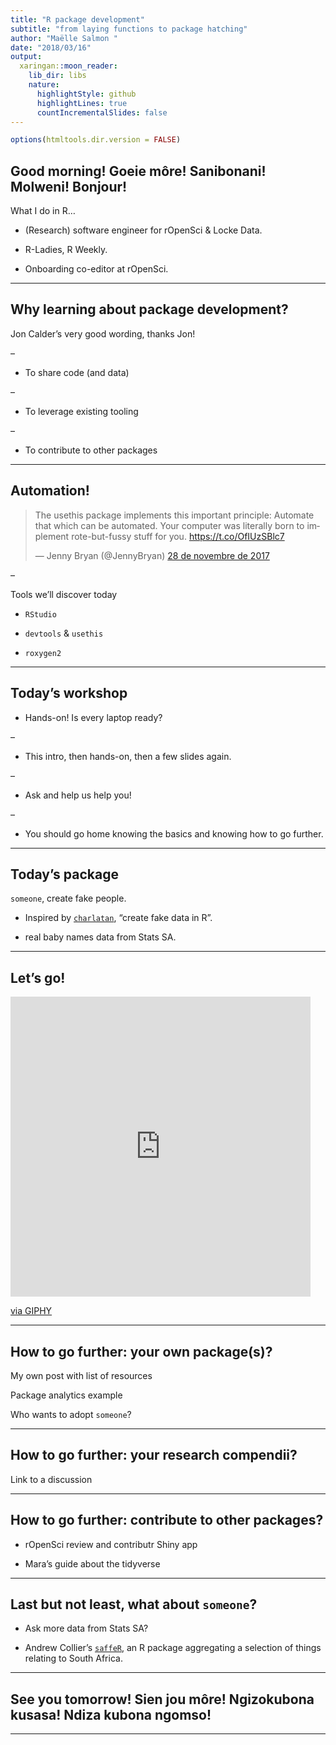 ```yaml
---
title: "R package development"
subtitle: "from laying functions to package hatching"
author: "Maëlle Salmon "
date: "2018/03/16"
output:
  xaringan::moon_reader:
    lib_dir: libs
    nature:
      highlightStyle: github
      highlightLines: true
      countIncrementalSlides: false
---
```



```r
options(htmltools.dir.version = FALSE)
```

## Good morning! Goeie môre! Sanibonani! Molweni! Bonjour!

What I do in R...

* (Research) software engineer for rOpenSci & Locke Data.

* R-Ladies, R Weekly.

* Onboarding co-editor at rOpenSci.


---

## Why learning about package development?

Jon Calder's very good wording, thanks Jon!

--

* To share code (and data)

--

* To leverage existing tooling

--

* To contribute to other packages


---

## Automation!

<blockquote class="twitter-tweet" data-lang="ca"><p lang="en" dir="ltr">The usethis package implements this important principle: Automate that which can be automated. Your computer was literally born to implement rote-but-fussy stuff for you. <a href="https://t.co/OfIUzSBlc7">https://t.co/OfIUzSBlc7</a></p>&mdash; Jenny Bryan (@JennyBryan) <a href="https://twitter.com/JennyBryan/status/935562495816753153?ref_src=twsrc%5Etfw">28 de novembre de 2017</a></blockquote>

--

Tools we'll discover today

* `RStudio`

* `devtools` & `usethis`

* `roxygen2`


--- 

## Today's workshop

* Hands-on! Is every laptop ready?


-- 

* This intro, then hands-on, then a few slides again.

-- 

* Ask and help us help you!

--

* You should go home knowing the basics and knowing how to go further.

--- 

## Today's package

`someone`, create fake people.

* Inspired by [`charlatan`](https://github.com/ropensci/charlatan), "create fake data in R".

* real baby names data from Stats SA.

---

## Let's go!

<iframe src="https://giphy.com/embed/XOvKIu18WbpgQ" width="480" height="480" frameBorder="0" class="giphy-embed" allowFullScreen></iframe><p><a href="https://giphy.com/gifs/XOvKIu18WbpgQ">via GIPHY</a></p>

---

## How to go further: your own package(s)?


My own post with list of resources

Package analytics example

Who wants to adopt `someone`?

---

## How to go further: your research compendii?

Link to a discussion

---

## How to go further: contribute to other packages?

* rOpenSci review and contributr Shiny app

* Mara's guide about the tidyverse

--- 

## Last but not least, what about `someone`?

* Ask more data from Stats SA?

* Andrew Collier's [`saffeR`](https://github.com/DataWookie/saffeR), an R package aggregating a selection of things relating to South Africa. 

--- 

## See you tomorrow! Sien jou môre! Ngizokubona kusasa! Ndiza kubona ngomso!

--- 

